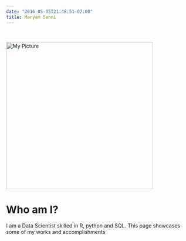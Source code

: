 ```yaml
---
date: "2016-05-05T21:48:51-07:00"
title: Maryam Sanni
---
```

<br>

<img src="/images/profilepicture.png" alt="My Picture" width="400">

# Who am I?
I am a Data Scientist skilled in R, python and SQL. This page showcases some of
my works and accomplishments